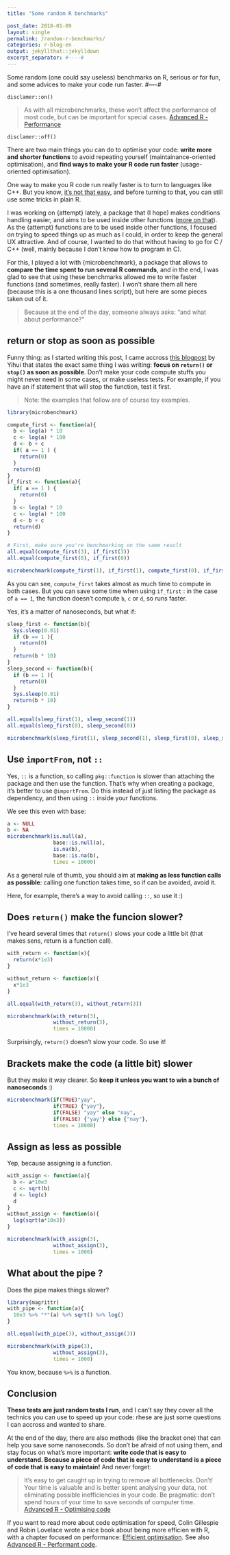 ```yaml
---
title: "Some random R benchmarks"

post_date: 2018-01-09
layout: single
permalink: /random-r-benchmarks/
categories: r-blog-en
output: jekyllthat::jekylldown
excerpt_separator: #----#
---
```


Some random (one could say useless) benchmarks on R, serious or for fun, and some advices to make your code run faster. 
#----#

`disclamer::on()`

> As with all microbenchmarks, these won’t affect the performance of most code, but can be important for special cases. 
[Advanced R -  Performance](http://adv-r.had.co.nz/Performance.html)

`disclamer::off()`

There are two main things you can do to optimise your code: __write more and shorter functions__ to avoid repeating yourself (maintainance-oriented optimisation), and __find ways to make your R code run faster__ (usage-oriented optimisation). 

One way to make you R code run really faster is to turn to languages like C++. But you know, [it's not that easy](https://memegenerator.net/img/instances/500x/39604158/i-love-c-it-makes-people-cry.jpg), and before turning to that, you can still use some tricks in plain R. 

I was working on {attempt} lately, a package that (I hope) makes conditions handling easier, and aims to be used inside other functions ([more on that](https://github.com/ColinFay/attempt)). As the {attempt} functions are to be used inside other functions, I focused on trying to speed things up as much as I could, in order to keep the general UX attractive. And of course, I wanted to do that without having to go for C / C++ (well, mainly because I don't know how to program in C). 

For this, I played a lot with {microbenchmark}, a package that allows to __compare the time spent to run several R commands__, and in the end, I was glad to see that using these benchmarks allowed me to write faster functions (and sometimes, really faster). I won't share them all here (because this is a one thousand lines script), but here are some pieces taken out of it.

> Because at the end of the day, someone always asks: "and what about performance?"

## return or stop as soon as possible 

Funny thing: as I started writing this post, I came accross [this blogpost](https://yihui.name/en/2018/01/stop-early/) by Yihui that states the exact same thing I was writing: __focus on `return()` or `stop()` as soon as possible__. Don't make your code compute stuffs you might never need in some cases, or make useless tests. For example, if you have an if statement that will stop the function, test it first.

> Note: the examples that follow are of course toy examples. 

```r
library(microbenchmark)

compute_first <- function(a){
  b <- log(a) * 10 
  c <- log(a) * 100
  d <- b + c
  if( a == 1 ) {
    return(0)
  }
  return(d)
}
if_first <- function(a){
  if( a == 1 ) {
    return(0)
  }
  b <- log(a) * 10 
  c <- log(a) * 100
  d <- b + c
  return(d)
}

# First, make sure you're benchmarking on the same result
all.equal(compute_first(3), if_first(3))
all.equal(compute_first(0), if_first(0))
```

```r
microbenchmark(compute_first(1), if_first(1), compute_first(0), if_first(0), times = 100)
```

As you can see, `compute_first` takes almost as much time to compute in both cases. But you can save some time when using `if_first` : in the case of `a == 1`, the function doesn't compute `b`, `c` or `d`, so runs faster. 

Yes, it's a matter of nanoseconds, but what if: 

```r
sleep_first <- function(b){
  Sys.sleep(0.01)
  if (b == 1 ){
    return(0)
  }
  return(b * 10)
}
sleep_second <- function(b){
  if (b == 1 ){
    return(0)
  }
  Sys.sleep(0.01)
  return(b * 10)
}

all.equal(sleep_first(1), sleep_second(1))
all.equal(sleep_first(0), sleep_second(0))
```

```r

microbenchmark(sleep_first(1), sleep_second(1), sleep_first(0), sleep_second(0), times = 100)
```

## Use `importFrom`, not `::`

Yes, `::` is a function, so calling `pkg::function` is slower than attaching the package and then use the function. That's why when creating a package, it's better to use `@importFrom`. Do this instead of just listing the package as dependency, and then using `::` inside your functions. 

We see this even with base: 

```r
a <- NULL
b <- NA
microbenchmark(is.null(a), 
               base::is.null(a), 
               is.na(b), 
               base::is.na(b),
               times = 10000)
```

As a general rule of thumb, you should aim at __making as less function calls as possible__: calling one function takes time, so if can be avoided, avoid it. 

Here, for example, there's a way to avoid calling `::`, so use it :) 

## Does `return()` make the funcion slower?

I've heard several times that `return()` slows your code a little bit (that makes sens, return is a function call). 

```r
with_return <- function(x){
  return(x*1e3)
}

without_return <- function(x){
  x*1e3
}

all.equal(with_return(3), without_return(3))
```

```r
microbenchmark(with_return(3),
               without_return(3),
               times = 10000)
```

Surprisingly, `return()` doesn't slow your code. So use it! 

## Brackets make the code (a little bit) slower 

But they make it way clearer. So __keep it unless you want to win a bunch of nanoseconds__ :) 

```r
microbenchmark(if(TRUE)"yay",
               if(TRUE) {"yay"},
               if(FALSE) "yay" else "nay", 
               if(FALSE) {"yay"} else {"nay"}, 
               times = 10000)
```

## Assign as less as possible 

Yep, because assigning is a function.

```r
with_assign <- function(a){
  b <- a*10e3
  c <- sqrt(b)
  d <- log(c)
  d
}
without_assign <- function(a){
  log(sqrt(a*10e3))
}

microbenchmark(with_assign(3),
               without_assign(3),
               times = 1000)
```

## What about the pipe ? 

Does the pipe makes things slower?

```r
library(magrittr)
with_pipe <- function(a){
  10e3 %>% "*"(a) %>% sqrt() %>% log()
}

all.equal(with_pipe(3), without_assign(3))
```

```r

microbenchmark(with_pipe(3),
               without_assign(3),
               times = 1000)
```

You know, because `%>%` is a function. 

## Conclusion 

__These tests are just random tests I run__, and I can't say they cover all the technics you can use to speed up your code: rhese are just some questions I can accross and wanted to share.

At the end of the day, there are also methods (like the bracket one) that can help you save some nanoseconds. So don't be afraid of not using them, and stay focus on what's more important: __write code that is easy to understand. Because a piece of code that is easy to understand is a piece of code that is easy to maintain!__  And never forget: 

> It’s easy to get caught up in trying to remove all bottlenecks. Don’t! Your time is valuable and is better spent analysing your data, not eliminating possible inefficiencies in your code. Be pragmatic: don’t spend hours of your time to save seconds of computer time. 
[Advanced R -  Optimising code](http://adv-r.had.co.nz/Performance.html)


If you want to read more about code optimisation for speed, Colin Gillespie and Robin Lovelace wrote a nice book about being more efficien with R, with a chapter focused on performance: [Efficient optimisation](https://csgillespie.github.io/efficientR/performance.html). See also [Advanced R - Performant code](http://adv-r.had.co.nz/).



